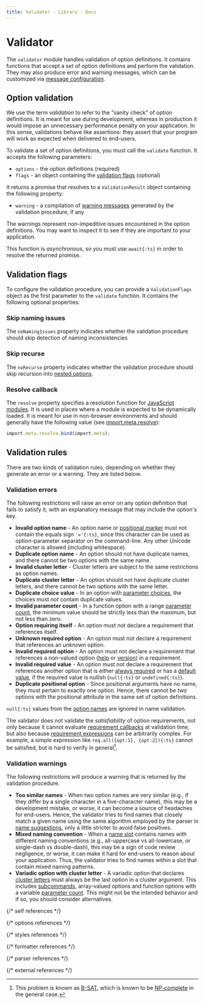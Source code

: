 ```yaml
---
title: Validator - Library - Docs
---
```



# Validator

The `validator` module handles validation of option definitions. It contains functions that accept a set of option definitions and perform the validation. They may also produce error and warning messages, which can be customized via [message configuration].

## Option validation

We use the term _validation_ to refer to the "sanity check" of option definitions. It is meant for use during development, whereas in production it would impose an unnecessary performance penalty on your application. In this sense, validations behave like assertions: they assert that your program will work as expected when delivered to end-users.

To validate a set of option definitions, you must call the `validate` function. It accepts the following parameters:

- `options` - the option definitions (required)
- `flags` - an object containing the [validation flags] (optional)

It returns a promise that resolves to a `ValidationResult` object containing the following property:

- `warning` - a compilation of [warning messages] generated by the validation procedure, if any

The warnings represent non-impeditive issues encountered in the option definitions. You may want to inspect it to see if they are important to your application.

<Callout type="info">

This function is _asynchronous_, so you must use `await{:ts}` in order to resolve the returned promise.

</Callout>

## Validation flags

To configure the validation procedure, you can provide a `ValidationFlags` object as the first parameter to the `validate` function. It contains the following optional properties:

### Skip naming issues

The `noNamingIssues` property indicates whether the validation procedure should skip detection of naming inconsistencies

### Skip recurse

The `noRecurse` property indicates whether the validation procedure should skip recursion into [nested options].

### Resolve callback

The `resolve` property specifies a resolution function for [JavaScript modules]. It is used in places where a module is expected to be dynamically loaded. It is meant for use in non-browser environments and should generally have the following value (see [import.meta.resolve]):

```ts
import.meta.resolve.bind(import.meta);
```

## Validation rules

There are two kinds of validation rules, depending on whether they generate an error or a warning. They are listed below.

### Validation errors

The following restrictions will raise an error on any option definition that fails to satisfy it, with an explanatory message that may include the option's key.

- **Invalid option name** - An option name or [positional marker] must not contain the equals sign `'='{:ts}`, since this character can be used as option-parameter separator on the command-line. Any other Unicode character is allowed (including whitespace).
- **Duplicate option name** - An option should not have duplicate names, and there cannot be two options with the same name.
- **Invalid cluster letter** - Cluster letters are subject to the same restrictions as option names.
- **Duplicate cluster letter** - An option should not have duplicate cluster letters, and there cannot be two options with the same letter.
- **Duplicate choice value** - In an option with [parameter choices], the choices must _not_ contain duplicate values.
- **Invalid parameter count** - In a function option with a range [parameter count], the minimum value should be strictly less than the maximum, but not less than zero.
- **Option requiring itself** - An option must not declare a requirement that references itself.
- **Unknown required option** - An option must not declare a requirement that references an _unknown_ option.
- **Invalid required option** - An option must not declare a requirement that references a non-valued option ([help] or [version]) in a requirement.
- **Invalid required value** - An option must not declare a requirement that references another option that is either [always required] or has a [default value], if the required value is nullish (`null{:ts}` or `undefined{:ts}`).
- **Duplicate positional option** - Since positional arguments have no name, they must pertain to exactly one option. Hence, there cannot be _two_ options with the positional attribute in the same set of option definitions.

<Callout type="info">

`null{:ts}` values from the [option names] are ignored in name validation.

</Callout>

The validator does not validate the _satisfiability_ of option requirements, not only because it cannot evaluate [requirement callbacks] at validation time, but also because [requirement expressions] can be arbitrarily complex. For example, a simple expression like `req.all({opt:1}, {opt:2}){:ts}` cannot be satisfied, but is hard to verify in general[^1].

### Validation warnings

The following restrictions will produce a warning that is returned by the validation procedure.

- **Too similar names** - When two option names are very similar (e.g., if they differ by a single character in a five-character name), this may be a development mistake, or worse, it can become a source of headaches for end-users. Hence, the validator tries to find names that closely match a given name using the same algorithm employed by the parser in [name suggestions], only a little stricter to avoid false positives.
- **Mixed naming convention** - When a [name slot] contains names with different naming conventions (e.g., all-uppercase vs all-lowercase, or single-dash vs double-dash), this may be a sign of code review negligence, or worse, it can make it hard for end-users to reason about your application. Thus, the validator tries to find names within a slot that contain mixed naming patterns.
- **Variadic option with cluster letter** - A variadic option that declares [cluster letters] must always be the last option in a cluster argument. This includes [subcommands], array-valued options and function options with a variable [parameter count]. This might not be the intended behavior and if so, you should consider alternatives.

{/* self references */}

[^1]: This problem is known as [B-SAT], which is known to be [NP-complete] in the general case.

[value validation]: #value-validation
[validation flags]: #validation-flags

{/* options references */}

[help]: options#help-option
[version]: options#version-option
[subcommands]: options#command-option
[nested options]: options#nested-options
[example value]: options#example-value
[option names]: options#option-names
[positional marker]: options#positional--marker
[parameter choices]: options#parameter-choices
[regular expression]: options#regular-expression
[element count limit]: options#element-count-limit
[default callbacks]: options#default-callback
[positional]: options#positional--marker
[always required]: options#always-required
[required]: options#disable--require-inline
[default value]: options#default-value
[parameter count]: options#parameter-count
[cluster letters]: options#cluster-letters
[truth and falsity]: options#truth--falsity-names
[inline constraint]: options#disable--require-inline
[requirement callbacks]: options#requirement-callback
[requirement expressions]: options#requirement-expression

{/* styles references */}

[message configuration]: styles#message-configuration
[warning messages]: styles#warning-message

{/* formatter references */}

[name slot]: formatter#name-slots

{/* parser references */}

[name suggestions]: parser#name-suggestions
[inline parameter]: parser#inline-parameters

{/* external references */}

[B-SAT]: https://www.wikiwand.com/en/Boolean_satisfiability_problem
[NP-complete]: https://www.wikiwand.com/en/NP-complete
[JavaScript modules]: https://developer.mozilla.org/en-US/docs/Web/JavaScript/Guide/Modules
[import.meta.resolve]: https://developer.mozilla.org/en-US/docs/Web/JavaScript/Reference/Operators/import.meta/resolve
